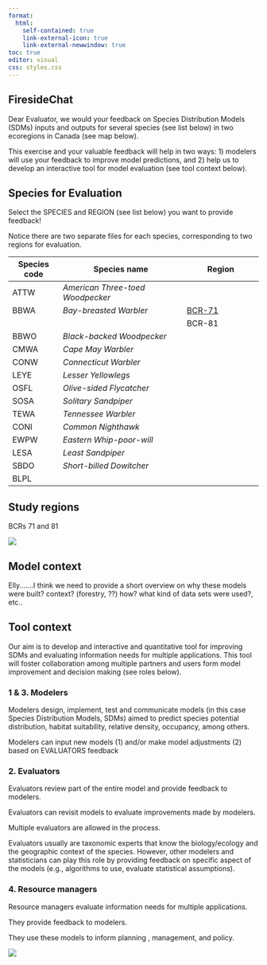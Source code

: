 ```yaml
---
format:
  html:
    self-contained: true
    link-external-icon: true
    link-external-newwindow: true
toc: true
editor: visual
css: styles.css
---
```


## FiresideChat

Dear Evaluator, we would your feedback on Species Distribution Models (SDMs) inputs and outputs for several species (see list below) in two ecoregions in Canada (see map below).

This exercise and your valuable feedback will help in two ways: 1) modelers will use your feedback to improve model predictions, and 2) help us to develop an interactive tool for model evaluation (see tool context below).

## Species for Evaluation

Select the SPECIES and REGION (see list below) you want to provide feedback!

Notice there are two separate files for each species, corresponding to two regions for evaluation.

| Species code | Species name                     | Region              |
|--------------|----------------------------------|---------------------|
| ATTW         | *American Three-toed Woodpecker* |                     |
| BBWA         | *Bay-breasted Warbler*           | [BCR-71](BBWA.html) |
|              |                                  | BCR-81              |
| BBWO         | *Black-backed Woodpecker*        |                     |
| CMWA         | *Cape May Warbler*               |                     |
| CONW         | *Connecticut Warbler*            |                     |
| LEYE         | *Lesser Yellowlegs*              |                     |
| OSFL         | *Olive-sided Flycatcher*         |                     |
| SOSA         | *Solitary Sandpiper*             |                     |
| TEWA         | *Tennessee Warbler*              |                     |
| CONI         | *Common Nighthawk*               |                     |
| EWPW         | *Eastern Whip-poor-will*         |                     |
| LESA         | *Least Sandpiper*                |                     |
| SBDO         | *Short-billed Dowitcher*         |                     |
| BLPL         |                                  |                     |

## Study regions

BCRs 71 and 81

![](data/BCRupdatesBAM.png)

## Model context

Elly.......I think we need to provide a short overview on why these models were built? context? (forestry, ??) how? what kind of data sets were used?, etc..

## Tool context

Our aim is to develop and interactive and quantitative tool for improving SDMs and evaluating information needs for multiple applications. This tool will foster collaboration among multiple partners and users form model improvement and decision making (see roles below).

### 1 & 3. Modelers

Modelers design, implement, test and communicate models (in this case Species Distribution Models, SDMs) aimed to predict species potential distribution, habitat suitability, relative density, occupancy, among others.

Modelers can input new models (1) and/or make model adjustments (2) based on EVALUATORS feedback

### 2. Evaluators

Evaluators review part of the entire model and provide feedback to modelers.

Evaluators can revisit models to evaluate improvements made by modelers.

Multiple evaluators are allowed in the process.

Evaluators usually are taxonomic experts that know the biology/ecology and the geographic context of the species. However, other modelers and statisticians can play this role by providing feedback on specific aspect of the models (e.g., algorithms to use, evaluate statistical assumptions).

### 4. Resource managers

Resource managers evaluate information needs for multiple applications.

They provide feedback to modelers.

They use these models to inform planning , management, and policy.

![](Figures/Landing_page.jpg)
